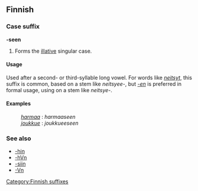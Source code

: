==Finnish==

===Case suffix===
'''-seen'''

# Forms the [[illative]] singular case.

====Usage====
Used after a second- or third-syllable long vowel. For words like ''[[neitsyt]]'', this suffix is common, based on a stem like ''neitsyee-'', but ''[[-Vn|-en]]'' is preferred in formal usage, using on a stem like ''neitsye-''.

====Examples====
: ''[[harmaa]]'' : ''harmaaseen''
: ''[[joukkue]]'' : ''joukkueeseen''

===See also===
*[[-hin#Finnish|-hin]]
*[[-hVn]]
*[[-siin#Finnish|-siin]]
*[[-Vn]]
[[Category:Finnish suffixes]]
